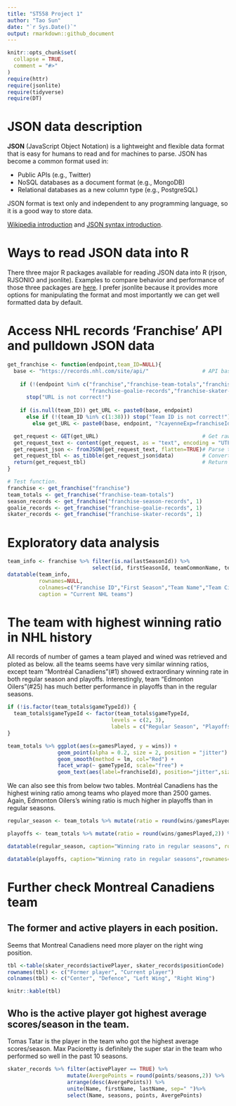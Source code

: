 ```yaml
---
title: "ST558 Project 1"
author: "Tao Sun"
date: "`r Sys.Date()`"
output: rmarkdown::github_document
---
```


```r
knitr::opts_chunk$set(
  collapse = TRUE,
  comment = "#>"
)
require(httr)
require(jsonlite)
require(tidyverse)
require(DT)
```
# JSON data description
  
  **JSON** (JavaScript Object Notation) is a lightweight and flexible data format that is easy for humans to read and for machines to parse. JSON has become a common format used in: 
  
  * Public APIs (e.g., Twitter)
  * NoSQL databases as a document format (e.g., MongoDB)
  * Relational databases as a new column type (e.g., PostgreSQL)
  
  JSON format is text only and independent to any programming language, so it is a good way to store data. 
  
  [Wikipedia introduction](https://en.wikipedia.org/wiki/JSON) and [JSON syntax introduction](http://json.org/).
  
# Ways to read JSON data into R

  There three major R packages available for reading JSON data into R (rjson, RJSONIO and jsonlite). Examples to compare behavior and performance of those three packages are [here](https://rstudio-pubs-static.s3.amazonaws.com/31702_9c22e3d1a0c44968a4a1f9656f1800ab.html). I prefer jsonlite because it provides more options for manipulating the format and most importantly we can get well formatted data by default.
  
# Access NHL records 'Franchise' API and pulldown JSON data

```r
get_franchise <- function(endpoint,team_ID=NULL){
  base <- "https://records.nhl.com/site/api/"                 # API base
  
    if (!(endpoint %in% c("franchise","franchise-team-totals","franchise-season-records",
                          "franchise-goalie-records","franchise-skater-records"))) 
      stop("URL is not correct!")
  
    if (is.null(team_ID)) get_URL <- paste0(base, endpoint)
      else if (!(team_ID %in% c(1:38))) stop("Team ID is not correct!")
        else get_URL <- paste0(base, endpoint, "?cayenneExp=franchiseId=", team_ID) 

  get_request <- GET(get_URL)                                 # Get raw data
  get_request_text <- content(get_request, as = "text", encoding = "UTF-8") # Get contents
  get_request_json <- fromJSON(get_request_text, flatten=TRUE)# Parse to list
  get_request_tbl <- as_tibble(get_request_json$data)         # Convert to tibble
  return(get_request_tbl)                                     # Return a table
}
```
```r
# Test function.
franchise <- get_franchise("franchise")
team_totals <- get_franchise("franchise-team-totals")
season_records <- get_franchise("franchise-season-records", 1)
goalie_records <- get_franchise("franchise-goalie-records", 1)
skater_records <- get_franchise("franchise-skater-records", 1)
```

# Exploratory data analysis
```r
team_info <- franchise %>% filter(is.na(lastSeasonId)) %>% 
                           select(id, firstSeasonId, teamCommonName, teamPlaceName) 
datatable(team_info, 
          rownames=NULL, 
          colnames=c("Franchise ID","First Season","Team Name","Team City"),
          caption = "Current NHL teams")
```

# The team with highest winning ratio in NHL history

All records of number of games a team played and wined was retrieved and ploted as below. all the teams seems have very similar winning ratios, except team "Montréal Canadiens"(#1) showed extraordinary winning rate in both regular season and playoffs. Interestingly, team "Edmonton Oilers"(#25) has much better performance in playoffs than in the regular seasons.

```r
if (!is.factor(team_totals$gameTypeId)) {
  team_totals$gameTypeId <- factor(team_totals$gameTypeId, 
                                 levels = c(2, 3), 
                                 labels = c("Regular Season", "Playoffs"))
}

team_totals %>% ggplot(aes(x=gamesPlayed, y = wins)) + 
                geom_point(alpha = 0.2, size = 2, position = "jitter") + 
                geom_smooth(method = lm, col="Red") +
                facet_wrap(~ gameTypeId, scale="free") +
                geom_text(aes(label=franchiseId), position="jitter",size = 4)
```

We can also see this from below two tables. Montréal Canadiens has the highest wining ratio among teams who played more than 2500 games. Again, Edmonton Oilers's wining ratio is much higher in playoffs than in regular seasons.

```r
regular_season <- team_totals %>% mutate(ratio = round(wins/gamesPlayed,2)) %>% filter(gameTypeId=="Regular Season") %>% arrange(desc(ratio)) %>% select(teamName,franchiseId, gamesPlayed, wins,ratio)

playoffs <- team_totals %>% mutate(ratio = round(wins/gamesPlayed,2)) %>% filter(gameTypeId=="Playoffs") %>% arrange(desc(ratio)) %>% select(teamName, franchiseId, gamesPlayed, wins, ratio)

datatable(regular_season, caption="Winning rato in regular seasons", rownames=NULL, colnames = c("Franchise ID", "Team Name", "Number of games played", "Number of games wined"))

datatable(playoffs, caption="Winning rato in regular seasons",rownames=NULL, colnames = c("Franchise ID", "Team Name", "Number of games played", "Number of games wined"))
```


# Further check Montreal Canadiens team
## The former and active players in each position.
Seems that Montreal Canadiens need more player on the right wing position.
```r
tbl <-table(skater_records$activePlayer, skater_records$positionCode)
rownames(tbl) <- c("Former player", "Current player")
colnames(tbl) <- c("Center", "Defence", "Left Wing", "Right Wing")

knitr::kable(tbl)
```

## Who is the active player got highest average scores/season in the team.
Tomas Tatar is the player in the team who got the highest average scores/season. Max Pacioretty is definitely the super star in the team who performed so well in the past 10 seasons.
```r
skater_records %>% filter(activePlayer == TRUE) %>% 
                   mutate(AvergePoints = round(points/seasons,2)) %>% 
                   arrange(desc(AvergePoints)) %>% 
                   unite(Name, firstName, lastName, sep=" ")%>%
                   select(Name, seasons, points, AvergePoints)
                
```









